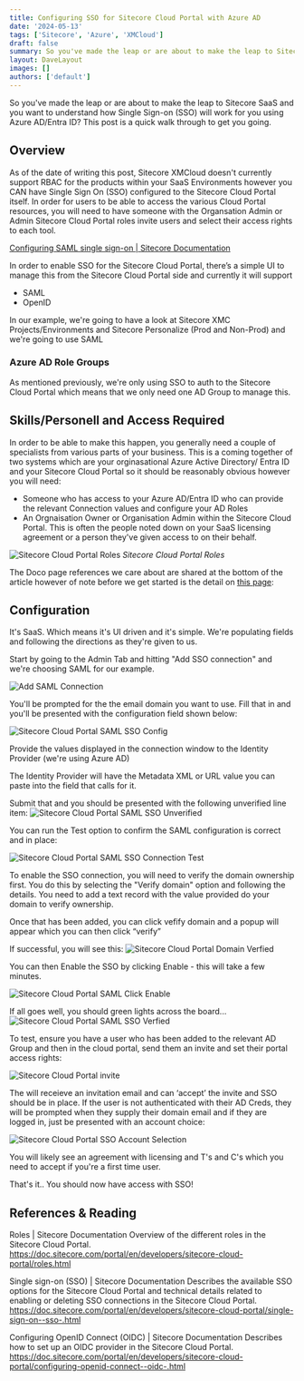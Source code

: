 ```yaml
---
title: Configuring SSO for Sitecore Cloud Portal with Azure AD
date: '2024-05-13'
tags: ['Sitecore', 'Azure', 'XMCloud']
draft: false
summary: So you've made the leap or are about to make the leap to Sitecore SaaS and you want to understand how Single Sign-on (SSO) will work for you using Azure AD/Entra ID? This post is a quick walk through to get you going.
layout: DaveLayout
images: []
authors: ['default']
---
```


So you've made the leap or are about to make the leap to Sitecore SaaS and you want to understand how Single Sign-on (SSO) will work for you using Azure AD/Entra ID? This post is a quick walk through to get you going.

## Overview
As of the date of writing this post, Sitecore XMCloud doesn't currently support RBAC for the products within your SaaS Environments however you CAN have Single Sign On (SSO) configured to the Sitecore Cloud Portal itself. In order for users to be able to access the various Cloud Portal resources, you will need to have someone with the Organsation Admin or Admin Sitecore Cloud Portal roles invite users and select their access rights to each tool.

[Configuring SAML single sign-on | Sitecore Documentation](https://doc.sitecore.com/portal/en/developers/sitecore-cloud-portal/configuring-saml-single-sign-on.html)

In order to enable SSO for the Sitecore Cloud Portal, there’s a simple UI to manage this from the Sitecore Cloud Portal side and currently it will support

- SAML
- OpenID

In our example, we're going to have a look at Sitecore XMC Projects/Environments and Sitecore Personalize (Prod and Non-Prod) and we're going to use SAML

### Azure AD Role Groups
As mentioned previously, we're only using SSO to auth to the Sitecore Cloud Portal which means that we only need one AD Group to manage this.


## Skills/Personell and Access Required

In order to be able to make this happen, you generally need a couple of specialists from various parts of your business. This is a coming together of two systems which are your orginasational Azure Active Directory/ Entra ID and your Sitecore Cloud Portal so it should be reasonably obvious however you will need:

- Someone who has access to your Azure AD/Entra ID who can provide the relevant Connection values and configure your AD Roles
- An Orgnaisation Owner or Organisation Admin within the Sitecore Cloud Portal. This is often the people noted down on your SaaS licensing agreement or a person they've given access to on their behalf.

![Sitecore Cloud Portal Roles](/static/images/posts/2024/configuring-sitecore-cloud-portal-with-azure-ad-sso/image.png "Sitecore Cloud Portal Roles")
*Sitecore Cloud Portal Roles*

The Doco page references we care about are shared at the bottom of the article however of note before we get started is the detail on [this page](https://doc.sitecore.com/portal/en/developers/sitecore-cloud-portal/roles.html):

## Configuration

It's SaaS. Which means it's UI driven and it's simple. We're populating fields and following the directions as they're given to us.

Start by going to the Admin Tab and hitting "Add SSO connection" and we're choosing SAML for our example.

![Add SAML Connection](/static/images/posts/2024/configuring-sitecore-cloud-portal-with-azure-ad-sso/Add_Connection.jpg "Add SAML Connection")

You'll be prompted for the the email domain you want to use. Fill that in and you'll be presented with the configuration field shown below:

![Sitecore Cloud Portal SAML SSO Config](/static/images/posts/2024/configuring-sitecore-cloud-portal-with-azure-ad-sso/Connection_Settings.png "Sitecore Cloud Portal SAML SSO Config")

Provide the values displayed in the connection window to the Identity Provider (we're using Azure AD)

The Identity Provider will have the Metadata XML or URL value you can paste into the field that calls for it.

Submit that and you should be presented with the following unverified line item:
![Sitecore Cloud Portal SAML SSO Unverified](/static/images/posts/2024/configuring-sitecore-cloud-portal-with-azure-ad-sso/SSO_Unverified.png "Sitecore Cloud Portal SAML SSO Unverified")

You can run the Test option to confirm the SAML configuration is correct and in place:

![Sitecore Cloud Portal SAML SSO Connection Test](/static/images/posts/2024/configuring-sitecore-cloud-portal-with-azure-ad-sso/SSO_Connection_test.png "Sitecore Cloud Portal SAML SSO Connection Test")

To enable the SSO connection, you will need to verify the domain ownership first. You do this by selecting the "Verify domain" option and following the details.
You need to add a text record with the value provided do your domain to verify ownership.

Once that has been added, you can click vefify domain and a popup will appear which you can then click “verify”

If successful, you will see this:
![Sitecore Cloud Portal Domain Verfied](/static/images/posts/2024/configuring-sitecore-cloud-portal-with-azure-ad-sso/Domain_Verified.jpg "Sitecore Cloud Portal Domain Verified")


You can then Enable the SSO by clicking Enable - this will take a few minutes.

![Sitecore Cloud Portal SAML Click Enable](/static/images/posts/2024/configuring-sitecore-cloud-portal-with-azure-ad-sso/Click_Enable.png "Sitecore Cloud Portal SAML Click Enable")

If all goes well, you should green lights across the board...
![Sitecore Cloud Portal SAML SSO Verfied](/static/images/posts/2024/configuring-sitecore-cloud-portal-with-azure-ad-sso/image-1.jpg "Sitecore Cloud Portal SAML SSO Verified")

To test, ensure you have a user who has been added to the relevant AD Group and then in the cloud portal, send them an invite and set their portal access rights:

![Sitecore Cloud Portal invite](/static/images/posts/2024/configuring-sitecore-cloud-portal-with-azure-ad-sso/invite_to_portal.jpg "Sitecore Cloud Portal invite")

The will receieve an invitation email and can ‘accept’ the invite and SSO should be in place. If the user is not authenticated with their AD Creds, they will be prompted when they supply their domain email and if they are logged in, just be presented with an account choice:

![Sitecore Cloud Portal SSO Account Selection](/static/images/posts/2024/configuring-sitecore-cloud-portal-with-azure-ad-sso/SSO_Account_Selection.jpg "Sitecore Cloud Portal SSO account selection")

You will likely see an agreement with licensing and T's and C's which you need to accept if you're a first time user.

That's it.. You should now have access with SSO!

## References & Reading

Roles | Sitecore Documentation
Overview of the different roles in the Sitecore Cloud Portal.
https://doc.sitecore.com/portal/en/developers/sitecore-cloud-portal/roles.html

Single sign-on (SSO) | Sitecore Documentation
Describes the available SSO options for the Sitecore Cloud Portal and technical details related to enabling or deleting SSO connections in the Sitecore Cloud Portal.
https://doc.sitecore.com/portal/en/developers/sitecore-cloud-portal/single-sign-on--sso-.html

Configuring OpenID Connect (OIDC) | Sitecore Documentation
Describes how to set up an OIDC provider in the Sitecore Cloud Portal.
https://doc.sitecore.com/portal/en/developers/sitecore-cloud-portal/configuring-openid-connect--oidc-.html


